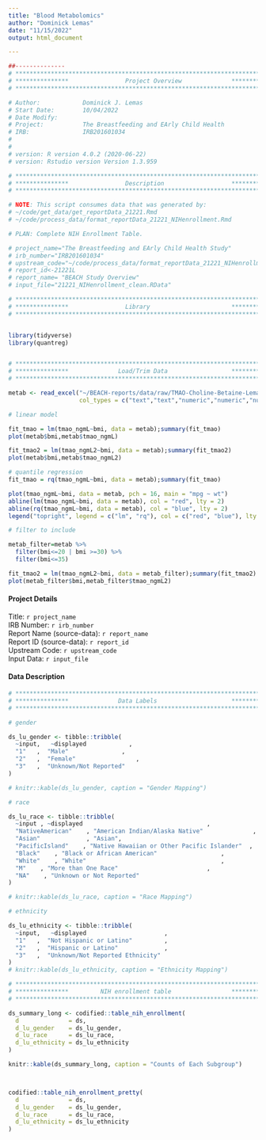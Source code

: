 ```yaml
---
title: "Blood Metabolomics"
author: "Dominick Lemas"
date: "11/15/2022"
output: html_document

---
```


```r
##-------------- 
# **************************************************************************** #
# ***************                Project Overview              *************** #
# **************************************************************************** #

# Author:            Dominick J. Lemas
# Start Date:        10/04/2022 
# Date Modify:       
# Project:           The Breastfeeding and EArly Child Health
# IRB:               IRB201601034
#                   
#
# version: R version 4.0.2 (2020-06-22)
# version: Rstudio version Version 1.3.959 

# **************************************************************************** #
# ***************                Description                   *************** #
# **************************************************************************** #

# NOTE: This script consumes data that was generated by:
# ~/code/get_data/get_reportData_21221.Rmd
# ~/code/process_data/format_reportData_21221_NIHenrollment.Rmd

# PLAN: Complete NIH Enrollment Table.

# project_name="The Breastfeeding and EArly Child Health Study"
# irb_number="IRB201601034"
# upstream_code="~/code/process_data/format_reportData_21221_NIHenrollment.Rmd"
# report_id<-21221L
# report_name= "BEACH Study Overview"
# input_file="21221_NIHenrollment_clean.RData"

```


```r

# **************************************************************************** #
# ***************                Library                       *************** #
# **************************************************************************** #


library(tidyverse)
library(quantreg)



```

```r

# **************************************************************************** #
# ***************              Load/Trim Data                  *************** #
# **************************************************************************** #

metab <- read_excel("~/BEACH-reports/data/raw/TMAO-Choline-Betaine-Lemas-POS_Short_BMI.XLS",
                    col_types = c("text","text","numeric","numeric","numeric","numeric","numeric"))

# linear model

fit_tmao = lm(tmao_ngmL~bmi, data = metab);summary(fit_tmao)
plot(metab$bmi,metab$tmao_ngmL)

fit_tmao2 = lm(tmao_ngmL2~bmi, data = metab);summary(fit_tmao2)
plot(metab$bmi,metab$tmao_ngmL2)

# quantile regression
fit_tmao = rq(tmao_ngmL~bmi, data = metab);summary(fit_tmao)

plot(tmao_ngmL~bmi, data = metab, pch = 16, main = "mpg ~ wt")
abline(lm(tmao_ngmL~bmi, data = metab), col = "red", lty = 2)
abline(rq(tmao_ngmL~bmi, data = metab), col = "blue", lty = 2)
legend("topright", legend = c("lm", "rq"), col = c("red", "blue"), lty = 2)

# filter to include 

metab_filter=metab %>%
  filter(bmi<=20 | bmi >=30) %>%
  filter(bmi<=35)

fit_tmao2 = lm(tmao_ngmL2~bmi, data = metab_filter);summary(fit_tmao2)
plot(metab_filter$bmi,metab_filter$tmao_ngmL2)


```

#### __Project Details__
Title: `r project_name`  
IRB Number: `r irb_number`  
Report Name (source-data): `r report_name`  
Report ID (source-data): `r report_id`  
Upstream Code: `r upstream_code`  
Input Data: `r input_file`

#### __Data Description__


```r

# **************************************************************************** #
# ***************              Data Labels                     *************** #
# **************************************************************************** #

# gender

ds_lu_gender <- tibble::tribble(
  ~input,   ~displayed            ,
  "1"   ,  "Male"               ,
  "2"   ,  "Female"                 ,
  "3"   ,  "Unknown/Not Reported"
)

# knitr::kable(ds_lu_gender, caption = "Gender Mapping")

# race

ds_lu_race <- tibble::tribble(
  ~input , ~displayed                                   ,
  "NativeAmerican"    , "American Indian/Alaska Native"              ,
  "Asian"             , "Asian",
  "PacificIsland"    , "Native Hawaiian or Other Pacific Islander"  ,
  "Black"    , "Black or African American"                  ,
  "White"    , "White"                                      ,
  "M"    , "More than One Race"                         ,
  "NA"    , "Unknown or Not Reported"
)

# knitr::kable(ds_lu_race, caption = "Race Mapping")

# ethnicity

ds_lu_ethnicity <- tibble::tribble(
  ~input,   ~displayed                      ,
  "1"   ,  "Not Hispanic or Latino"         ,
  "2"   ,  "Hispanic or Latino"             ,
  "3"   ,  "Unknown/Not Reported Ethnicity"
)
# knitr::kable(ds_lu_ethnicity, caption = "Ethnicity Mapping")

```


```r

# **************************************************************************** #
# ***************         NIH enrollment table                 *************** #
# **************************************************************************** #

ds_summary_long <- codified::table_nih_enrollment(
  d              = ds,
  d_lu_gender    = ds_lu_gender,
  d_lu_race      = ds_lu_race,
  d_lu_ethnicity = ds_lu_ethnicity
)

knitr::kable(ds_summary_long, caption = "Counts of Each Subgroup")



codified::table_nih_enrollment_pretty(
  d              = ds,
  d_lu_gender    = ds_lu_gender,
  d_lu_race      = ds_lu_race,
  d_lu_ethnicity = ds_lu_ethnicity
)
```

